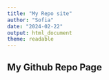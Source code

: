 ```yaml
---
title: "My Repo site"
author: "Sofia"
date: "2024-02-22"
output: html_document
theme: readable
---
```


## My Github Repo Page